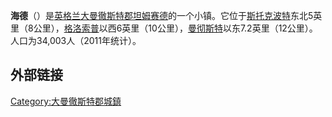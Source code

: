 {{Expand language|1=en|time=2021-03-13T12:54:10+00:00}}
{{Unreferenced|time=2021-03-13T12:54:10+00:00}}
{{Infobox UK place
|country= 英格兰
|coordinates = {{coord|53.4474|-2.0820|display=it}}
|population = 34003
|population_ref = ([[2011年英國人口普查|2011年人口普查]])
|metropolitan_borough= [[坦姆赛德|坦姆赛德]]
|metropolitan_county= [[大曼徹斯特郡|大曼徹斯特郡]]
|region= 西北英格兰
|constituency_westminster= [[斯泰利布里奇和海德_(英國國會選區)|斯泰利布里奇和海德]]
|postcode_district= SK14
|postcode_area= SK
|dial_code= 0161
|static_image_name=Hyde from Werneth Low (crop) Feb 2008.jpg
|static_image_width=300px
|static_image_caption
|london_distance=
}}

'''海德'''（{{lang-en|Hyde}}）是[[英格兰|英格兰]][[大曼徹斯特郡|大曼徹斯特郡]][[坦姆赛德|坦姆赛德]]的一个小镇。它位于[[斯托克波特|斯托克波特]]东北5英里（8公里），[[格洛索普|格洛索普]]以西6英里（10公里），[[曼彻斯特|曼彻斯特]]以东7.2英里（12公里）。人口为34,003人（2011年统计）。

==外部链接==
{{Commons category|Hyde, Greater Manchester|Hyde}}
{{Wikivoyagelang|en|Hyde}}

{{大曼彻斯特郡名誉郡}}
{{authority control}}
{{DEFAULTSORT:Hyde}}
[[Category:大曼徹斯特郡城鎮|Category:大曼徹斯特郡城鎮]]
{{UK-geo-stub}}
